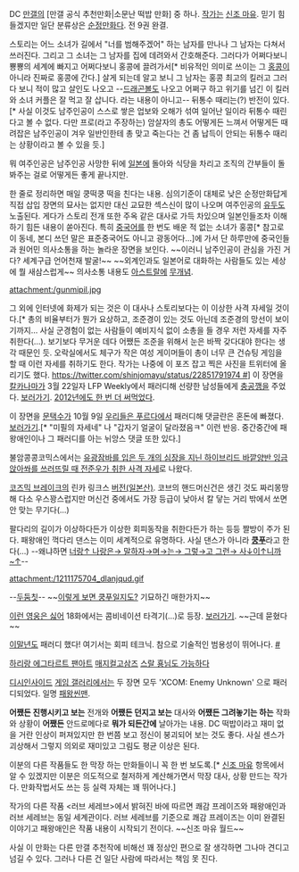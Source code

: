 DC [[만갤]]의 [만갤 공식 추천만화|소문난 떡밥 만화] 중 하나. [[작가]]는 [[신조 마유]]. 믿기 힘들겠지만 일단 분류상은 [[순정만화]]다. 전 9권 완결.

스토리는 어느 소녀가 길에서 "너를 범해주겠어" 하는 남자를 만나나 그 남자는 다쳐서 쓰러진다. 그리고 그 소녀는 그 남자를 집에 데려와서 간호해준다. 그러다가 어쩌다보니 뿅뿅의 세계에 빠지고 어쩌다보니 홍콩에 끌려가서[* 비유적인 의미로 쓰이는 그 [[홍콩]]이 아니라 진짜로 홍콩에 간다.] 살게 되는데 알고 보니 그 남자는 홍콩 최고의 킬러고 그러다 보니 적이 많고 살인도 나오고 --[[드래곤볼]]도 나오고 어쩌구 하고 위기를 넘긴 이 킬러와 소녀 커플은 잘 먹고 잘 삽니다. 라는 내용이 아니고-- 뒤통수 때리는(?) 반전이 있다.[* 사실 이것도 남주인공이 스스로 쌓은 업보와 오해가 섞여 일어난 일이라 뒤통수 때린다고 볼 수 없다. 다만 프로(라고 주장하는) 암살자의 총도 어떻게든 느껴서 어떻게든 때려잡은 남주인공이 겨우 일반인한테 총 맞고 죽는다는 건 좀 납득이 안되는 뒤통수 때리는 상황이라고 볼 수 있을 듯.]

뭐 여주인공은 남주인공 사망한 뒤에 [[일본]]에 돌아와 식당을 차리고 조직의 간부들이 돌봐주는 걸로 어떻게든 좋게 끝나지만.

한 줄로 정리하면 매일 쿵떡쿵 떡을 친다는 내용. 심의기준이 대체로 낮은 순정만화답게 직접 삽입 장면의 묘사는 없지만 대신 교묘한 섹스신이 많이 나오며 여주인공의 [[유두]]도 노출된다. 게다가 스토리 전개 또한 주옥 같은 대사로 가득 차있으며 일본인들조차 이해하기 힘든 내용이 쏟아진다. 특히 [[중국어]]를 한 번도 배운 적 없는 소녀가 홍콩[* 참고로 이 동네, 본디 쓰던 말은 표준중국어도 아니고 광동어다...]에 가서 단 하루만에 중국인들과 원어민 의사소통을 하는 놀라운 장면을 보인다. ~~이러니 남주인공이 관심을 가진 거다? 세계구급 언어천재 발굴!~~ ~~외계인과도 일본어로 대화하는 사람들도 있는 세상에 뭘 새삼스럽게~~ 의사소통 내용도 [[아스트랄]]에 [[무개념]].

attachment:/gunmipil.jpg

그 외에 인터넷에 화제가 되는 것은 이 대사나 스토리보다는 이 이상한 사격 자세일 것이다.[* 총의 비율부터가 뭔가 요상하고, 조준경이 있는 것도 아닌데 조준경의 망선이 보이기까지… 사실 군경험이 없는 사람들이 예비지식 없이 소총을 들 경우 저런 자세를 자주 취한다(…). 보기보다 무거운 데다 어쨌든 조준을 위해서 눈은 바짝 갖다대야 한다는 생각 때문인 듯. 오락실에서도 체구가 작은 여성 게이머들이 총이 너무 큰 건슈팅 게임을 할 때 이런 자세를 취하기도 한다. 작가는 나중에 이 포즈 잡고 찍은 사진을 트위터에 올리기도 했다. [[https://twitter.com/shinjomayu/status/22851791974 #]]]
이 장면을 [[칼카나마]]가 3월 22일자 LFP Weekly에서 패러디해 선량한 남성들에게 [[충격과 공포다 그지 깽깽이들아|충공깽]]을 주었다. [http://sports.news.nate.com/view/20110322n06584?mid=s1004&isq=4562 보러가기]. [http://sports.news.nate.com/view/20121009n08721?mid=s1004&isq=3906 2012년에도 한 번 더 써먹었다].

이 장면을 [[문택수]]가 10월 9일 [[우리들은 푸르다]]에서 패러디해 댓글란은 혼돈에 빠졌다. [http://comic.naver.com/webtoon/detail.nhn?titleId=243315&no=54&weekday=sun 보러가기].[* "미필의 자세네" 나 "갑자기 얼굴이 달라졌음ㅋ" 이런 반응. 중간중간에 패왕애인이나 그 패러디를 아는 뉘앙스 댓글 또한 있다.]

불암콩콩코믹스에서는 [http://sports.news.nate.com/view/20121019n04264?mid=s1004 유광잠바를 입은 두 개의 심장을 지닌 하이브리드 바깥양반 잉금 앉아쏴를 쓰러뜨릴 때 전준우가 취한 사격 자세]로 나왔다.

[[코즈믹 브레이크]]의 린카 링크스 [http://www.pixiv.net/member_illust.php?mode=medium&illust_id=34609080 버전(일본산)]. 코브의 핸드머신건은 생긴 것도 짜리몽땅해 다소 우스꽝스럽지만 머신건 중에서도 가장 등급이 낮아서 칼 닿는 거리 밖에서 쏘면 안 맞는 무기다(...)

팔다리의 길이가 이상하다든가 이상한 회피동작을 취한다든가 하는 등등 짤방이 주가 된다. 패왕애인 꺽다리 댄스는 이미 세계적으로 유명하다. 사실 댄스가 아니라 '''[[쿵푸]]'''라고 한다(...) --왜냐하면 [[장기하와 얼굴들|너랑↑ 나랑은→ 말하자→며→는→ 그렇→고 그런→ 사↓이↑니까~↑]]--

attachment:/1211175704_dlanjqud.gif

--[[두둠칫]]--
~~[http://www.geocities.jp/ucha1/mayu/1_05.gif 이렇게 보면 쿵푸일지도?] 기묘하긴 매한가지~~

[[이런 영웅은 싫어]] 18화에서는 콤비네이션 타격기(...)로 등장. [http://comic.naver.com/webtoon/detail.nhn?titleId=400742&no=19 보러가기]. ~~근데 묻혔다~~

[[이말년]]도 패러디 했다! 여기서는 회피 테크닉. 참으로 기술적인 범용성이 뛰어나다. [http://comic.naver.com/webtoon/detail.nhn?titleId=103759&no=125&weekday=wed #]

[http://bbs2.ruliweb.daum.net/gaia/do/ruliweb/family/217/read?articleId=13583665&objCate1=&bbsId=G005&searchKey=daumname&itemGroupId=&itemId=64&sortKey=depth&searchValue=alice2&platformId=&pageIndex=1 하리랑 에그타르트 팬아트]
[http://comic.naver.com/webtoon/detail.nhn?titleId=597466&no=7&weekday=thu 매지컬고삼즈]
[http://horobi.egloos.com/5724201 스랄 횽님도 가능하다]

[[디시인사이드]] [[게임 갤러리]]에서는 두 장면 모두 'XCOM: Enemy Unknown' 으로 패러디되었다. 일명 [http://gall.dcgame.in/list.php?id=game1&no=1175989 패왕씬맨].

'''어쨌든 진행시키고 보는''' 전개와 '''어쨌든 던지고 보는''' 대사와 '''어쨌든 그려놓기는 하는''' 작화와 상황이 '''어쨌든''' 안드로메다로 '''뭐가 되든간에''' 날아가는 내용. DC 떡밥이라고 재미 없을 거란 인상이 퍼져있지만 한 번쯤 보고 정신이 붕괴되어 보는 것도 좋다. 사실 센스가 괴상해서 그렇지 의외로 재미있고 그림도 평균 이상은 된다.

이분의 다른 작품들도 한 막장 하는 만화들이니 꼭 한 번 보도록.[* [[신조 마유]] 항목에서 알 수 있겠지만 이분은 의도적으로 철저하게 계산해가면서 막장 대사, 상황 만드는 작가다. 만화작법서도 쓰는 등 실력 자체는 꽤 뛰어나다.]

작가의 다른 작품 <러브 세레브>에서 밝혀진 바에 따르면 쾌감 프레이즈와 패왕애인과 러브 세레브는 동일 세계관이다. 러브 세레브를 기준으로 쾌감 프레이즈는 이미 완결된 이야기고 패왕애인은 작품 내용이 시작되기 전이다. ~~신조 마유 월드~~

사실 이 만화는 다른 만갤 추천작에 비해선 꽤 정상인 편으로 잘 생각하면 그나마 견디고 넘길 수 있다. 그러나 다른 건 일단 사람에 따라서는 책임 못 진다.
